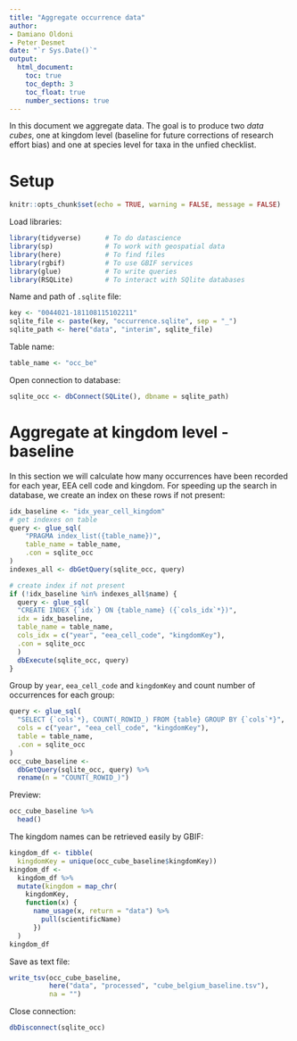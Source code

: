```yaml
---
title: "Aggregate occurrence data"
author:
- Damiano Oldoni
- Peter Desmet
date: "`r Sys.Date()`"
output:
  html_document:
    toc: true
    toc_depth: 3
    toc_float: true
    number_sections: true
---
```


In this document we aggregate data. The goal is to produce two *data cubes*, one at kingdom level (baseline for future corrections of research effort bias) and one at species level for taxa in the unfied checklist.

# Setup

```r
knitr::opts_chunk$set(echo = TRUE, warning = FALSE, message = FALSE)
```

Load libraries:

```r
library(tidyverse)      # To do datascience
library(sp)             # To work with geospatial data
library(here)           # To find files
library(rgbif)          # To use GBIF services
library(glue)           # To write queries
library(RSQLite)        # To interact with SQlite databases
```

Name and path of `.sqlite` file:

```r
key <- "0044021-181108115102211"
sqlite_file <- paste(key, "occurrence.sqlite", sep = "_")
sqlite_path <- here("data", "interim", sqlite_file)
```

Table name:

```r
table_name <- "occ_be"
```

Open connection to database:

```r
sqlite_occ <- dbConnect(SQLite(), dbname = sqlite_path)
```

# Aggregate at kingdom level - baseline

In this section we will calculate how many occurrences have been recorded for each year, EEA cell code and kingdom. For speeding up the search in database, we create an index on these rows if not present:

```r
idx_baseline <- "idx_year_cell_kingdom"
# get indexes on table
query <- glue_sql(
    "PRAGMA index_list({table_name})",
    table_name = table_name,
    .con = sqlite_occ
)
indexes_all <- dbGetQuery(sqlite_occ, query)

# create index if not present
if (!idx_baseline %in% indexes_all$name) {
  query <- glue_sql(
  "CREATE INDEX {`idx`} ON {table_name} ({`cols_idx`*})",
  idx = idx_baseline,
  table_name = table_name,
  cols_idx = c("year", "eea_cell_code", "kingdomKey"),
  .con = sqlite_occ
  )
  dbExecute(sqlite_occ, query)
}
```

Group by  `year`, `eea_cell_code` and `kingdomKey` and count number of occurrences for each group:

```r
query <- glue_sql(
  "SELECT {`cols`*}, COUNT(_ROWID_) FROM {table} GROUP BY {`cols`*}",
  cols = c("year", "eea_cell_code", "kingdomKey"),
  table = table_name,
  .con = sqlite_occ
)
occ_cube_baseline <- 
  dbGetQuery(sqlite_occ, query) %>%
  rename(n = "COUNT(_ROWID_)")
```

Preview:

```r
occ_cube_baseline %>% 
  head()
```

The kingdom names can be retrieved easily by GBIF:

```r
kingdom_df <- tibble(
  kingdomKey = unique(occ_cube_baseline$kingdomKey))
kingdom_df <- 
  kingdom_df %>%
  mutate(kingdom = map_chr(
    kingdomKey, 
    function(x) {
      name_usage(x, return = "data") %>%
        pull(scientificName)
      })
  )
kingdom_df
```

Save as text file:

```r
write_tsv(occ_cube_baseline,
          here("data", "processed", "cube_belgium_baseline.tsv"),
          na = "")
```

Close connection:

```r
dbDisconnect(sqlite_occ)
```
